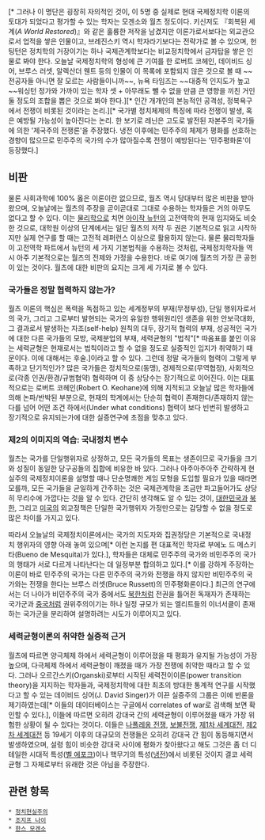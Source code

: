 [* 그러나 이 명단은 굉장히 자의적인 것이, 이 5명 중 실제로 현대 국제정치학 이론의 토대가 되었다고 평가할 수 있는 학자는 모겐소와 월츠 정도이다. 키신저도 『회복된 세계(''A World Restored'')』와 같은 훌륭한 저작을 남겼지만 이론가로서보다는 외교관으로서 업적을 쌓은 인물이고, 브레진스키 역시 학자라기보다는 전략가로 볼 수 있으며, 헌팅턴은 정치학의 거장이기는 하나 국제관계학보다는 비교정치학에서 금자탑을 쌓은 인물로 봐야 한다. 오늘날 국제정치학의 형성에 큰 기여를 한 로버트 코헤인, 데이비드 싱어, 브루스 러셋, 알렉산더 웬트 등의 인물이 이 목록에 포함되지 않은 것으로 볼 때 ~~전공자들 아니면 잘 모르는 사람들이니까~~, 뉴욕 타임즈는 ~~대중적 인지도가 높고~~워싱턴 정가와 가까이 있는 학자 셋 + 아무래도 뺄 수 없을 만큼 큰 영향을 끼친 거인 둘 정도의 조합을 뽑은 것으로 봐야 한다.][* 인간 개개인의 본능적인 공격성, 정복욕구에서 전쟁이 비롯된 것이라는 논리.][* 국가별 정치체제의 특징에 따라 전쟁이 발생, 혹은 예방될 가능성이 높아진다는 논리. 한 보기로 레닌은 고도로 발전된 자본주의 국가들에 의한 '제국주의 전쟁론'을 주장했다. 냉전 이후에는 민주주의 체제가 평화를 선호하는 경향이 많으므로 민주주의 국가의 수가 많아질수록 전쟁이 예방된다는 '민주평화론'이 등장했다.]

== 비판 ==
물론 사회과학에 100% 옳은 이론이란 없으므로, 월츠 역시 당대부터 많은 비판을 받아 왔으며, 오늘날에는 월츠의 주장을 곧이곧대로 그대로 수용하는 학자들은 거의 아무도 없다고 할 수 있다. 이는 [[물리학]]으로 치면 [[아이작 뉴턴]]의 고전역학의 현재 입지와도 비슷한 것으로, 대학원 이상의 단계에서는 일단 월츠의 저작 두 권은 기본적으로 읽고 시작하지만 실제 연구를 할 때는 고전적 레퍼런스 이상으로 활용하지 않는다. 물론 물리학자들이 고전역학 파트에서 뉴턴의 세 가지 기본법칙을 수용하는 것처럼, 국제정치학자들 역시 아주 기본적으로는 월츠의 전제와 가정을 수용한다. 바로 여기에 월츠의 가장 큰 공헌이 있는 것이다. 월츠에 대한 비판의 요지는 크게 세 가지로 볼 수 있다.

=== 국가들은 정말 협력하지 않는가? ===
월츠 이론의 핵심은 폭력을 독점하고 있는 세계정부의 부재(무정부성), 단일 행위자로서의 국가, 그리고 그로부터 발현되는 국가의 유일한 행위원리인 생존을 위한 안보극대화, 그 결과로서 발생하는 자조(self-help) 원칙의 대두, 장기적 협력의 부재, 성공적인 국가에 대한 다른 국가들의 모방, 국제분업의 부재, 세력균형의 "법칙"[* 따옴표를 붙인 이유는 세력균형은 현재로서는 법칙이라고 할 수 없을 정도로 실증적인 입지가 취약하기 때문이다. 이에 대해서는 후술.]이라고 할 수 있다. 그런데 정말 국가들의 협력이 그렇게 부족하고 단기적인가? 많은 국가들은 정치적으로(동맹), 경제적으로(무역협정), 사회적으로(각종 인권/환경/규범협약) 협력하며 이 중 상당수는 장기적으로 이어진다. 이는 대표적으로는 로버트 코헤인(Robert O. Keohane)에 의해 지적되고 오늘날 많은 학자들에 의해 논파/반박된 부분으로, 현재의 학계에서는 단순히 협력이 존재한다/존재하지 않는다를 넘어 어떤 조건 하에서(Under what conditions) 협력이 보다 빈번히 발생하고 장기적으로 유지되는가에 대한 실증연구에 초점을 맞추고 있다.

=== 제2의 이미지의 역습: 국내정치 변수 ===
월츠는 국가를 단일행위자로 상정하고, 모든 국가들의 목표는 생존이므로 국가들을 크기와 성질이 동일한 당구공들의 집합에 비유한 바 있다. 그러나 아주아주아주 간략하게 현실주의 국제정치이론을 설명할 때나 단순명쾌한 게임 모형을 도입할 필요가 있을 때라면 모를까, 모든 국가들을 균일하게 간주하는 것은 국제관계학을 조금만 파고들어가도 상당히 무리수에 가깝다는 것을 알 수 있다. 간단히 생각해도 알 수 있는 것이, [[대한민국]]과 [[북한]], 그리고 [[미국]]의 외교정책은 단일한 국가행위자 가정만으로는 감당할 수 없을 정도로 많은 차이를 가지고 있다.

따라서 오늘날의 국제정치이론에서는 국가의 지도자와 집권정당은 기본적으로 국내정치 행위자의 영향 아래 놓여 있으며[* 이런 논지를 편 대표적인 학자로 부에노 드 메스키타(Bueno de Mesquita)가 있다.], 학자들은 대체로 민주주의 국가와 비민주주의 국가의 행태가 서로 다르게 나타난다는 데 일정부분 합의하고 있다.[* 이를 강하게 주장하는 이론이 바로 민주주의 국가는 다른 민주주의 국가와 전쟁을 하지 않지만 비민주주의 국가와는 전쟁을 한다는 브루스 러셋(Bruce Russett)의 민주평화론이다.] 최근의 연구에서는 더 나아가 비민주주의 국가 중에서도 [[북한]]처럼 전권을 틀어쥔 독재자가 존재하는 국가군과 [[중국]]처럼 권위주의이기는 하나 일정 규모가 되는 엘리트들의 이너서클이 존재하는 국가군을 분리하여 설명하려는 시도가 이루어지고 있다.

=== 세력균형이론의 취약한 실증적 근거 ===
월츠에 따르면 양극체제 하에서 세력균형이 이루어졌을 때 평화가 유지될 가능성이 가장 높으며, 다극체제 하에서 세력균형이 깨졌을 때가 가장 전쟁에 취약한 때라고 할 수 있다. 그러나 오르간스키(Organski)로부터 시작된 세력전이이론(power transition theory)을 지지하는 학자들과, 국제정치학에 대한 최초의 방대한 통계적 연구를 시작했다고 할 수 있는 데이비드 싱어(J. David Singer)가 이끈 실증주의 그룹은 이에 반론을 제기하였는데[* 이들의 데이터베이스는 구글에서 correlates of war로 검색해 보면 확인할 수 있다.], 이들에 따르면 오히려 강대국 간의 세력균형이 이루어졌을 때가 가장 위험한 상황이 될 수 있다는 것이다. 이들은 [[나폴레옹 전쟁]], [[보불전쟁]], [[제1차 세계대전]], [[제2차 세계대전]] 등 19세기 이후의 대규모의 전쟁들은 오히려 강대국 간 힘이 동등해지면서 발생하였으며, 설령 힘이 비슷한 강대국 사이에 평화가 찾아왔다고 해도 그것은 좀 더 디테일한 시대적 특성([[벨 에포크]])이나 핵무기의 특성([[냉전]])에서 비롯된 것이지 결코 세력균형 그 자체로부터 유래한 것은 아님을 주장한다. 

== 관련 항목 ==
 * [[정치현실주의]]
 * [[조지프 나이]]
 * [[한스 모겐소]]

